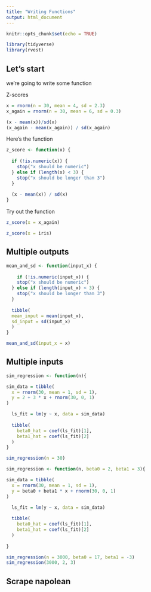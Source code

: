 ```yaml
---
title: "Writing Functions"
output: html_document
---
```


```r
knitr::opts_chunk$set(echo = TRUE)

library(tidyverse)
library(rvest)
```

## Let's start

we're going to write some function

Z-scores
```r
x = rnorm(n = 30, mean = 4, sd = 2.3)
x_again = rnorm(n = 30, mean = 6, sd = 0.3)

(x - mean(x))/sd(x)
(x_again - mean(x_again)) / sd(x_again)
```

Here's the function
```r
z_score <- function(x) {
  
  if (!is.numeric(x)) {
    stop("x should be numeric")
  } else if (length(x) < 3) {
    stop("x should be longer than 3")
  }
  
  (x - mean(x)) / sd(x)
}
```

Try out the function
```r
z_score(x = x_again)

z_score(x = iris)
```

## Multiple outputs
```r
mean_and_sd <- function(input_x) {
  
    if (!is.numeric(input_x)) {
    stop("x should be numeric")
  } else if (length(input_x) < 3) {
    stop("x should be longer than 3")
  }
  
  tibble(
  mean_input = mean(input_x),
  sd_input = sd(input_x)
  )
}
```

```r
mean_and_sd(input_x = x)
```

## Multiple inputs

```r
sim_regression <- function(n){

sim_data = tibble(
  x = rnorm(30, mean = 1, sd = 1),
  y = 2 + 3 * x + rnorm(30, 0, 1)
)

  ls_fit = lm(y ~ x, data = sim_data)
  
  tibble(
    beta0_hat = coef(ls_fit)[1],
    beta1_hat = coef(ls_fit)[2]
  )
}

sim_regression(n = 30)
```

```r
sim_regression <- function(n, beta0 = 2, beta1 = 3){

sim_data = tibble(
  x = rnorm(30, mean = 1, sd = 1),
  y = beta0 + beta1 * x + rnorm(30, 0, 1)
)

  ls_fit = lm(y ~ x, data = sim_data)
  
  tibble(
    beta0_hat = coef(ls_fit)[1],
    beta1_hat = coef(ls_fit)[2]
  )
  
}

sim_regression(n = 3000, beta0 = 17, beta1 = -3)
sim_regression(3000, 2, 3)

```

## Scrape napolean
```r

```

